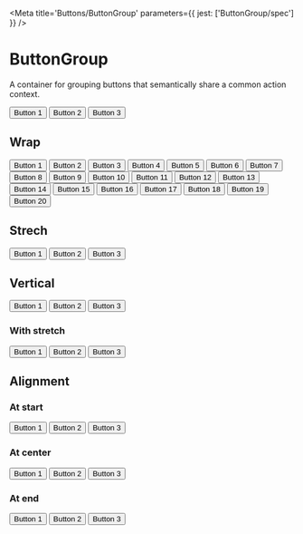 

<Meta title='Buttons/ButtonGroup' parameters={{ jest: ['ButtonGroup/spec'] }} />

# ButtonGroup

A container for grouping buttons that semantically share a common action context.

<Preview>
  <Story name='Default'>
    <ButtonGroup>
      <Button>Button 1</Button>
      <Button>Button 2</Button>
      <Button>Button 3</Button>
    </ButtonGroup>
  </Story>
</Preview>

<Props of={ButtonGroup} />

## Wrap

<Preview>
  <Story name='Wrap'>
    <ButtonGroup wrap>
      <Button>Button 1</Button>
      <Button>Button 2</Button>
      <Button>Button 3</Button>
      <Button>Button 4</Button>
      <Button>Button 5</Button>
      <Button>Button 6</Button>
      <Button>Button 7</Button>
      <Button>Button 8</Button>
      <Button>Button 9</Button>
      <Button>Button 10</Button>
      <Button>Button 11</Button>
      <Button>Button 12</Button>
      <Button>Button 13</Button>
      <Button>Button 14</Button>
      <Button>Button 15</Button>
      <Button>Button 16</Button>
      <Button>Button 17</Button>
      <Button>Button 18</Button>
      <Button>Button 19</Button>
      <Button>Button 20</Button>
    </ButtonGroup>
  </Story>
</Preview>

## Strech

<Preview>
  <Story name='Stretch'>
    <ButtonGroup stretch>
      <Button>Button 1</Button>
      <Button>Button 2</Button>
      <Button>Button 3</Button>
    </ButtonGroup>
  </Story>
</Preview>

## Vertical

<Preview>
  <Story name='Vertical'>
    <ButtonGroup vertical>
      <Button>Button 1</Button>
      <Button>Button 2</Button>
      <Button>Button 3</Button>
    </ButtonGroup>
  </Story>
</Preview>

### With stretch

<Preview>
  <Story name='Vertical With Stretch'>
    <ButtonGroup vertical stretch>
      <Button>Button 1</Button>
      <Button>Button 2</Button>
      <Button>Button 3</Button>
    </ButtonGroup>
  </Story>
</Preview>

## Alignment

### At start

<Preview>
  <Story name='Aligned At Start'>
    <ButtonGroup align='start'>
      <Button>Button 1</Button>
      <Button>Button 2</Button>
      <Button>Button 3</Button>
    </ButtonGroup>
  </Story>
</Preview>

### At center

<Preview>
  <Story name='Aligned At Center'>
    <ButtonGroup align='center'>
      <Button>Button 1</Button>
      <Button>Button 2</Button>
      <Button>Button 3</Button>
    </ButtonGroup>
  </Story>
</Preview>

### At end

<Preview>
  <Story name='Aligned At End'>
    <ButtonGroup align='end'>
      <Button>Button 1</Button>
      <Button>Button 2</Button>
      <Button>Button 3</Button>
    </ButtonGroup>
  </Story>
</Preview>
